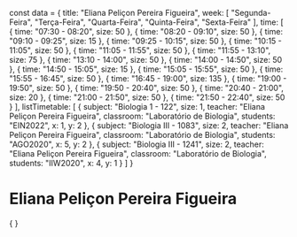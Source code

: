 const data = {
  title: "Eliana Peliçon Pereira Figueira",
  week: [
    "Segunda-Feira",
    "Terça-Feira",
    "Quarta-Feira",
    "Quinta-Feira",
    "Sexta-Feira"
  ],
  time: [
    {
      time: "07:30 - 08:20",
      size: 50
    },
    {
      time: "08:20 - 09:10",
      size: 50
    },
    {
      time: "09:10 - 09:25",
      size: 15
    },
    {
      time: "09:25 - 10:15",
      size: 50
    },
    {
      time: "10:15 - 11:05",
      size: 50
    },
    {
      time: "11:05 - 11:55",
      size: 50
    },
    {
      time: "11:55 - 13:10",
      size: 75
    },
    {
      time: "13:10 - 14:00",
      size: 50
    },
    {
      time: "14:00 - 14:50",
      size: 50
    },
    {
      time: "14:50 - 15:05",
      size: 15
    },
    {
      time: "15:05 - 15:55",
      size: 50
    },
    {
      time: "15:55 - 16:45",
      size: 50
    },
    {
      time: "16:45 - 19:00",
      size: 135
    },
    {
      time: "19:00 - 19:50",
      size: 50
    },
    {
      time: "19:50 - 20:40",
      size: 50
    },
    {
      time: "20:40 - 21:00",
      size: 20
    },
    {
      time: "21:00 - 21:50",
      size: 50
    },
    {
      time: "21:50 - 22:40",
      size: 50
    }
  ],
  listTimetable: [
    {
      subject: "Biologia 1 - 122",
      size: 1,
      teacher: "Eliana Peliçon Pereira Figueira",
      classroom: "Laboratório de Biologia",
      students: "EIN2022",
      x: 1,
      y: 2
    },
    {
      subject: "Biologia III - 1083",
      size: 2,
      teacher: "Eliana Peliçon Pereira Figueira",
      classroom: "Laboratório de Biologia",
      students: "AGO2020",
      x: 5,
      y: 2
    },
    {
      subject: "Biologia III - 1241",
      size: 2,
      teacher: "Eliana Peliçon Pereira Figueira",
      classroom: "Laboratório de Biologia",
      students: "IIW2020",
      x: 4,
      y: 1
    }
  ]
}

# Eliana Peliçon Pereira Figueira

<div>
    {
        <Grid
            title={data.title}
            weekDays={data.week}
            time={data.time}
            listClasses={data.listTimetable}
        />
    }
</div>